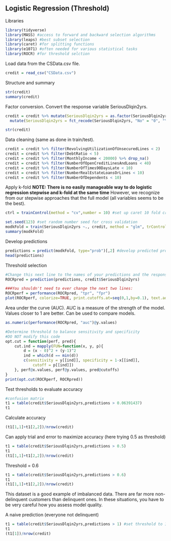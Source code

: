 ## Logistic Regression (Threshold)

Libraries  
```{r}
library(tidyverse)
library(MASS) #access to forward and backward selection algorithms
library(leaps) #best subset selection
library(caret) #for splitting functions
library(e1071) #often needed for various statistical tasks
library(ROCR) #for threshold selction
```

Load data from the CSData.csv file.  
```{r}
credit = read_csv("CSData.csv")
```

Structure and summary
```{R}
str(credit)
summary(credit)
```
Factor conversion. Convert the response variable SeriousDlqin2yrs.
```{r}
credit = credit %>% mutate(SeriousDlqin2yrs = as.factor(SeriousDlqin2yrs)) %>% 
  mutate(SeriousDlqin2yrs = fct_recode(SeriousDlqin2yrs, "No" = "0", "Yes" = "1" )) 

str(credit)
```

Data cleaning (same as done in train/test).  
```{r}
credit = credit %>% filter(RevolvingUtilizationOfUnsecuredLines < 2)
credit = credit %>% filter(DebtRatio < 5)
credit = credit %>% filter(MonthlyIncome < 20000) %>% drop_na()
credit = credit %>% filter(NumberOfOpenCreditLinesAndLoans < 40)
credit = credit %>% filter(NumberOfTimes90DaysLate < 10)
credit = credit %>% filter(NumberRealEstateLoansOrLines < 10)
credit = credit %>% filter(NumberOfDependents < 10)
```

Apply k-fold **NOTE: There is no easily manageable way to do logistic regression stepwise and k-fold at the same time** However, we recognize from our stepwise approaches that the full model (all variables seems to be the best).  
```{r}
ctrl = trainControl(method = "cv",number = 10) #set up caret 10 fold cross validation

set.seed(123) #set random number seed for cross validation
modkFold = train(SeriousDlqin2yrs ~., credit, method = "glm", trControl = ctrl)
summary(modkFold)
```

Develop predictions  
```{r}
predictions = predict(modkFold, type="prob")[,2] #develop predicted probabilities
head(predictions)
```

Threshold selection  
```{r}
#Change this next line to the names of your predictions and the response variable in the training data frame
ROCRpred = prediction(predictions, credit$SeriousDlqin2yrs) 

###You shouldn't need to ever change the next two lines:
ROCRperf = performance(ROCRpred, "tpr", "fpr")
plot(ROCRperf, colorize=TRUE, print.cutoffs.at=seq(0,1,by=0.1), text.adj=c(-0.2,1.7))
```
Area under the curve (AUC). AUC is a measure of the strength of the model. Values closer to 1 are better. Can be used to compare models.  
```{r}
as.numeric(performance(ROCRpred, "auc")@y.values)
```

```{r}
#Determine threshold to balance sensitivity and specificity
#DO NOT modify this code
opt.cut = function(perf, pred){
    cut.ind = mapply(FUN=function(x, y, p){
        d = (x - 0)^2 + (y-1)^2
        ind = which(d == min(d))
        c(sensitivity = y[[ind]], specificity = 1-x[[ind]], 
            cutoff = p[[ind]])
    }, perf@x.values, perf@y.values, pred@cutoffs)
}
print(opt.cut(ROCRperf, ROCRpred))
```

Test thresholds to evaluate accuracy  
```{r}
#confusion matrix
t1 = table(credit$SeriousDlqin2yrs,predictions > 0.06391437)
t1
```
Calculate accuracy  
```{r}
(t1[1,1]+t1[2,2])/nrow(credit)
```
Can apply trial and error to maximize accuracy (here trying 0.5 as threshold)
```{r}
t1 = table(credit$SeriousDlqin2yrs,predictions > 0.5)
t1
(t1[1,1]+t1[2,2])/nrow(credit)
```

Threshold = 0.6  
```{r}
t1 = table(credit$SeriousDlqin2yrs,predictions > 0.6)
t1
(t1[1,1]+t1[2,2])/nrow(credit)
```

This dataset is a good example of imbalanced data. There are far more non-delinquent customers than delinquent ones. In these situations, you have to be very careful how you assess model quality.  

A naive prediction (everyone not delinquent)
```{r}
t1 = table(credit$SeriousDlqin2yrs,predictions > 1) #set threshold to 1 so all are classifed as not delinquent
t1
(t1[1])/nrow(credit)
```




